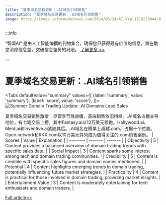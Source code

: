 ```yaml
---
title: "夏季域名交易更新：.AI域名引领销售"
description: "夏季域名交易更新：.AI域名引领销售"
image: https://image.informedainews.com/2024/06/24/AI-YYu-1719213844-0.jpg
---
```



:::info

“智闻AI“ 是由人工智能编撰的刊物集合，确保您只获得最有价值的信息，旨在助您消除信息差，突破信息茧房的局限。  [了解更多 >>](/)

:::

# 夏季域名交易更新：.AI域名引领销售


<Tabs
	defaultValue="summary"
	values={[
	{label: 'summary', value: 'summary'},
	{label: 'score', value: 'score'},
]}>
<TabItem value="summary">
<img
  src="https://image.informedainews.com/2024/06/24/AI-YYu-1719213844-0.jpg"
  alt="Summer Domain Trading Update: .AI Domains Lead Sales"
/>



夏季域名交易销售激增：尽管季节性放缓，高端销售依旧持续。.AI域名占据主导地位，有七笔交易上榜，其中Fantasy.ai以12万美元领跑。Hollywood.ai、Meld.ai和Inventive.ai紧随其后。.AI域名在榜单上超越.com，占据十个位置。Open.network和RKX.com以10万美元并列成为值得关注的.com销售案例。
</TabItem>
<TabItem value="score">
	| Scores     | Value   | Explanation |
	| -------- | ------- | ------- |
	| Objectivity  | 5    | Content provides a balanced overview of domain trading trends with specific sales data.    |
	| Social Impact | 3     | Content sparks some interest among tech and domain trading communities.    |
	| Credibility    | 5    | Content is credible with specific sales figures and domain names mentioned.    |
	| Potential    | 4    | Content highlights emerging trends in domain trading, potentially influencing future market strategies.    |
	| Practicality    | 4    | Content is practical for those involved in domain trading, providing market insights.    |
	| Entertainment Value    | 3    | Content is moderately entertaining for tech enthusiasts and domain traders.    |
</TabItem>
</Tabs>

[Full article>>](https://dn.com/en-us/news/detail-1254.html)
